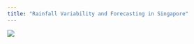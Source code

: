 ```yaml
---
title: "Rainfall Variability and Forecasting in Singapore"
---
```


![](images/logo.png){fig-align="center"}
